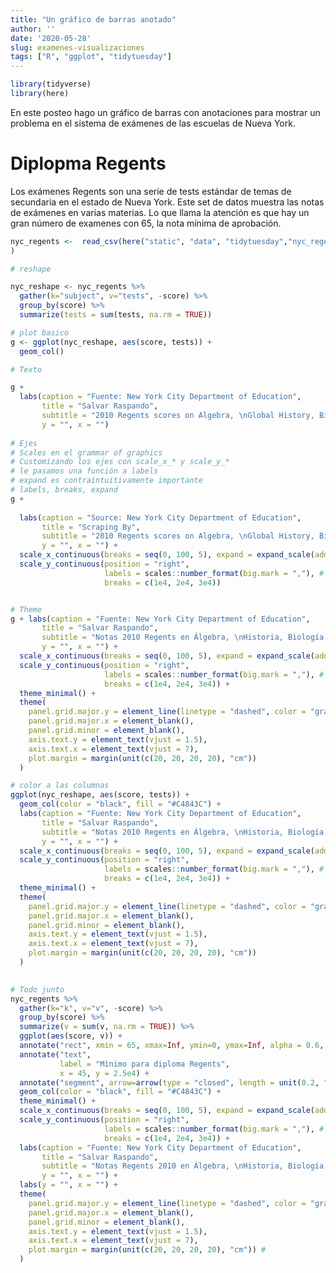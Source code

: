 ```yaml
---
title: "Un gráfico de barras anotado"
author: ''
date: '2020-05-28'
slug: examenes-visualizaciones
tags: ["R", "ggplot", "tidytuesday"]
---
```

```r
library(tidyverse)
library(here)

```

En este posteo hago un gráfico de barras con anotaciones para mostrar un problema en el sistema de exámenes de las escuelas de Nueva York.





# Diplopma Regents

Los exámenes Regents son una serie de tests estándar de temas de secundaria en el estado de Nueva York. Este set de datos muestra las notas de exámenes en varias materias. Lo que llama la atención es que hay un gran número de examenes con 65, la nota mínima de aprobación.

```r

nyc_regents <-  read_csv(here("static", "data", "tidytuesday","nyc_regents.csv")
)

# reshape

nyc_reshape <- nyc_regents %>% 
  gather(k="subject", v="tests", -score) %>% 
  group_by(score) %>% 
  summarize(tests = sum(tests, na.rm = TRUE))

# plot basico
g <- ggplot(nyc_reshape, aes(score, tests)) + 
  geom_col()

# Texto

g + 
  labs(caption = "Fuente: New York City Department of Education",
       title = "Salvar Raspando",
       subtitle = "2010 Regents scores on Algebra, \nGlobal History, Biology, English & US History", 
       y = "", x = "")
  
# Ejes
# Scales en el grammar of graphics
# Customizando los ejes con scale_x_* y scale_y_*
# le pasamos una función a labels
# expand es contraintuitivamente importante
# labels, breaks, expand
g + 
  
  labs(caption = "Source: New York City Department of Education",
       title = "Scraping By",
       subtitle = "2010 Regents scores on Algebra, \nGlobal History, Biology, English & US History", 
       y = "", x = "") + 
  scale_x_continuous(breaks = seq(0, 100, 5), expand = expand_scale(add = c(0, 0))) + 
  scale_y_continuous(position = "right", 
                     labels = scales::number_format(big.mark = ","), # function
                     breaks = c(1e4, 2e4, 3e4))


# Theme
g + labs(caption = "Fuente: New York City Department of Education",
       title = "Salvar Raspando",
       subtitle = "Notas 2010 Regents en Álgebra, \nHistoria, Biología, e Inglés",
       y = "", x = "") + 
  scale_x_continuous(breaks = seq(0, 100, 5), expand = expand_scale(add = c(0, 0))) + 
  scale_y_continuous(position = "right", 
                     labels = scales::number_format(big.mark = ","), # function
                     breaks = c(1e4, 2e4, 3e4)) + 
  theme_minimal() + 
  theme(
    panel.grid.major.y = element_line(linetype = "dashed", color = "gray50"),
    panel.grid.major.x = element_blank(),
    panel.grid.minor = element_blank(),
    axis.text.y = element_text(vjust = 1.5),
    axis.text.x = element_text(vjust = 7),
    plot.margin = margin(unit(c(20, 20, 20, 20), "cm"))
  )

# color a las columnas
ggplot(nyc_reshape, aes(score, tests)) + 
  geom_col(color = "black", fill = "#C4843C") + 
  labs(caption = "Fuente: New York City Department of Education",
       title = "Salvar Raspando",
       subtitle = "Notas 2010 Regents en Álgebra, \nHistoria, Biología, e Inglés",
       y = "", x = "") + 
  scale_x_continuous(breaks = seq(0, 100, 5), expand = expand_scale(add = c(0, 0))) + 
  scale_y_continuous(position = "right", 
                     labels = scales::number_format(big.mark = ","), # function
                     breaks = c(1e4, 2e4, 3e4)) + 
  theme_minimal() + 
  theme(
    panel.grid.major.y = element_line(linetype = "dashed", color = "gray50"),
    panel.grid.major.x = element_blank(),
    panel.grid.minor = element_blank(),
    axis.text.y = element_text(vjust = 1.5),
    axis.text.x = element_text(vjust = 7),
    plot.margin = margin(unit(c(20, 20, 20, 20), "cm"))
  )
  

# Todo junto
nyc_regents %>% 
  gather(k="k", v="v", -score) %>% 
  group_by(score) %>% 
  summarize(v = sum(v, na.rm = TRUE)) %>% 
  ggplot(aes(score, v)) +
  annotate("rect", xmin = 65, xmax=Inf, ymin=0, ymax=Inf, alpha = 0.6, fill = "grey80") + 
  annotate("text", 
           label = "Mìnimo para diploma Regents",
           x = 45, y = 2.5e4) + 
  annotate("segment", arrow=arrow(type = "closed", length = unit(0.2, "cm")), x=50, y=2.8e4, xend=64, yend=3.2e4) + 
  geom_col(color = "black", fill = "#C4843C") + 
  theme_minimal() + 
  scale_x_continuous(breaks = seq(0, 100, 5), expand = expand_scale(add = c(0, 0))) + 
  scale_y_continuous(position = "right", 
                     labels = scales::number_format(big.mark = ","), # function
                     breaks = c(1e4, 2e4, 3e4)) + 
  labs(caption = "Fuente: New York City Department of Education",
       title = "Salvar Raspando",
       subtitle = "Notas Regents 2010 en Álgebra, \nHistoria, Biología, e Inglés",
       y = "", x = "") +
  labs(y = "", x = "") +
  theme(
    panel.grid.major.y = element_line(linetype = "dashed", color = "gray50"),
    panel.grid.major.x = element_blank(),
    panel.grid.minor = element_blank(),
    axis.text.y = element_text(vjust = 1.5),
    axis.text.x = element_text(vjust = 7),
    plot.margin = margin(unit(c(20, 20, 20, 20), "cm")) # 
  )

```
